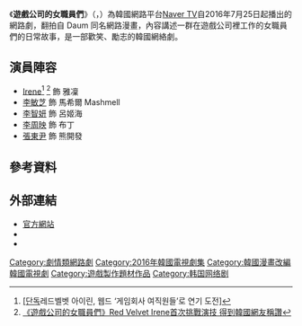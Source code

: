 {{Infobox Television
| show_name      = 遊戲公司的女職員們
| original_name  = 게임회사 여직원들
| image          =[[File:Game_Development_Girls.jpg|250px]]
| director       = [[尹成豪|尹成豪]]、[[李朗|李朗]]
| starring       = [[裴柱現|Irene]]、[[李敏芝|李敏芝]]
| country        = {{KOR}}
| language       = [[韓語|韓語]]
| num_episodes   = 11
| runtime        = 6-7分鐘
| first_run      = {{KOR}}
| channel        = [[Naver_TV|Naver TV]]
| first_aired    = {{Nowrap begin}}{{Start date|2016|7|25}}
| last_aired     = {{End date|2016|8|1}}{{Nowrap end}}
| website        = http://tvcast.naver.com/gamedevgirls
}}

《'''遊戲公司的女職員們'''》（{{lang-ko|'''게임회사 여직원들'''}}，{{lang-en|'''Game Development Girls'''}}）為韓國網路平台[[Naver_TV|Naver TV]]自2016年7月25日起播出的網路劇，翻拍自 Daum 同名網路漫畫，內容講述一群在遊戲公司裡工作的女職員們的日常故事，是一部歡笑、勵志的韓國網絡劇。

== 演員陣容 ==

* [[裴柱現|Irene]]<ref>[http://entertain.naver.com/read?oid=018&aid=0003523321 [단독]레드벨벳 아이린, 웹드 ‘게임회사 여직원들’로 연기 도전]</ref> <ref>[http://www.koreastardaily.com/tc/photo/81744 《遊戲公司的女職員們》Red Velvet Irene首次挑戰演技 得到韓國網友稱讚]</ref> 飾 雅凜
* [[李敏芝|李敏芝]] 飾 馬希爾 Mashmell
* [[李智妍|李智妍]] 飾 呂姬海
* [[李珠英|李周映]] 飾 布丁
* [[張東尹|張東尹]] 飾 熊開發

== 參考資料 ==
{{Reflist}}

== 外部連結 ==
* [http://tvcast.naver.com/gamedevgirls 官方網站]{{ko}}
* {{Facebook|gamedevgirls|遊戲公司的女職員們}}{{ko}}
* {{Instagram|gamedevgirls_drama|遊戲公司的女職員們}}{{ko}}

[[Category:劇情類網路劇|Category:劇情類網路劇]]
[[Category:2016年韓國電視劇集|Category:2016年韓國電視劇集]]
[[Category:韓國漫畫改編韓國電視劇|Category:韓國漫畫改編韓國電視劇]]
[[Category:遊戲製作題材作品|Category:遊戲製作題材作品]]
[[Category:韩国网络剧|Category:韩国网络剧]]